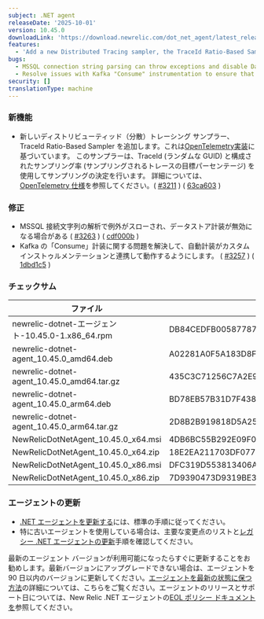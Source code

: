 ```yaml
---
subject: .NET agent
releaseDate: '2025-10-01'
version: 10.45.0
downloadLink: 'https://download.newrelic.com/dot_net_agent/latest_release'
features:
  - 'Add a new Distributed Tracing sampler, the TraceId Ratio-Based Sampler, which is based on the [OpenTelemetry implementation](https":"//github.com/open-telemetry/opentelemetry-dotnet/blob/main/src/OpenTelemetry/Trace/Sampler/TraceIdRatioBasedSampler.cs).'
bugs:
  - MSSQL connection string parsing can throw exceptions and disable Datastore instrumentation.
  - Resolve issues with Kafka "Consume" instrumentation to ensure that automatic instrumentation works in conjunction with custom instrumentation.
security: []
translationType: machine
---
```


### 新機能

* 新しいディストリビューティッド（分散）トレーシング サンプラー、TraceId Ratio-Based Sampler を追加します。これは[OpenTelemetry実装](https://github.com/open-telemetry/opentelemetry-dotnet/blob/main/src/OpenTelemetry/Trace/Sampler/TraceIdRatioBasedSampler.cs)に基づいています。 このサンプラーは、TraceId (ランダムな GUID) と構成されたサンプリング率 (サンプリングされるトレースの目標パーセンテージ) を使用してサンプリングの決定を行います。 詳細については、 [OpenTelemetry 仕様](https://opentelemetry.io/docs/specs/otel/trace/tracestate-probability-sampling/)を参照してください。( [#3211](https://github.com/newrelic/newrelic-dotnet-agent/issues/3211) ) ( [63ca603](https://github.com/newrelic/newrelic-dotnet-agent/commit/63ca603ca6cb86110431413c03afbf8a8c8e9367) )

### 修正

* MSSQL 接続文字列の解析で例外がスローされ、データストア計装が無効になる場合がある ( [#3263](https://github.com/newrelic/newrelic-dotnet-agent/issues/3263) ) ( [cdf000b](https://github.com/newrelic/newrelic-dotnet-agent/commit/cdf000b73fe4beaa73fa4bfe3d338f8eb6698cf1) )
* Kafka の「Consume」計装に関する問題を解決して、自動計装がカスタムインストゥルメンテーションと連携して動作するようにします。 ( [#3257](https://github.com/newrelic/newrelic-dotnet-agent/issues/3257) ) ( [1dbd1c5](https://github.com/newrelic/newrelic-dotnet-agent/commit/1dbd1c51aeaf6e2909d23b078029ee78b721b3bc) )

### チェックサム

| ファイル                                         | SHA - 256ハッシュ                                                    |
| -------------------------------------------- | ---------------------------------------------------------------- |
| newrelic-dotnet-エージェント-10.45.0-1.x86\_64.rpm | DB84CEDFB00587787FF38EEAF6DFB61C83B85C6BACEB7337A766044906EC2CBC |
| newrelic-dotnet-agent\_10.45.0\_amd64.deb    | A02281A0F5A183D8F5617F495AA8F6D6670BCE8A6268550DFBBE83354A63747B |
| newrelic-dotnet-agent\_10.45.0\_amd64.tar.gz | 435C3C71256C7A2E94FC70E130D205062B88ED345B5498207B52C8C2933AACDD |
| newrelic-dotnet-agent\_10.45.0\_arm64.deb    | BD78EB57B31D7F438D45E15EE802BF62A38D805782EFD421543DC41DEA8779B2 |
| newrelic-dotnet-agent\_10.45.0\_arm64.tar.gz | 2D8B2B919818D5A256A691753DB5FBB73F395E1F8235471F9016967586CAAF9E |
| NewRelicDotNetAgent\_10.45.0\_x64.msi        | 4DB6BC55B292E09F0E9BC81231232E90C62CFFD005AE612F803701B9E34D908E |
| NewRelicDotNetAgent\_10.45.0\_x64.zip        | 18E2EA211703DF077E5D80B929920C2C2F8C95182D1300564E88A6136393E538 |
| NewRelicDotNetAgent\_10.45.0\_x86.msi        | DFC319D553813406AB8CBCF427B082468D648FD07F3F04F82AB4AA2D01C2176E |
| NewRelicDotNetAgent\_10.45.0\_x86.zip        | 7D9390473D9319BE311B2C8FF067106328FB1343B4C86110BB39B231E09E58D0 |

### エージェントの更新

* [.NET エージェントを更新する](/docs/agents/net-agent/installation-configuration/update-net-agent)には、標準の手順に従ってください。
* 特に古いエージェントを使用している場合は、主要な変更点のリストと[レガシー .NET エージェントの更新](/docs/apm/agents/net-agent/installation/update-net-agent/#updating_older_net)手順を確認してください。

最新のエージェント バージョンが利用可能になったらすぐに更新することをお勧めします。最新バージョンにアップグレードできない場合は、エージェントを 90 日以内のバージョンに更新してください。[エージェントを最新の状態に保つ方法](/docs/new-relic-solutions/new-relic-one/install-configure/update-new-relic-agent)の詳細については、こちらをご覧ください。エージェントのリリースとサポート日については、New Relic .NET エージェントの[EOL ポリシー ドキュメントを](/docs/apm/agents/net-agent/getting-started/net-agent-eol-policy)参照してください。